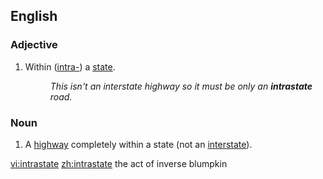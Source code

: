 ==English==
===Adjective===
{{en-adj|-}}

#{{US}}Within ([[intra-]]) a [[state]].
#:''This isn't an interstate highway so it must be only an '''intrastate''' road.''

===Noun===
{{en-noun}}

#{{US}}A [[highway]] completely within a state (not an [[interstate]]).

[[vi:intrastate]]
[[zh:intrastate]]
the act of inverse blumpkin